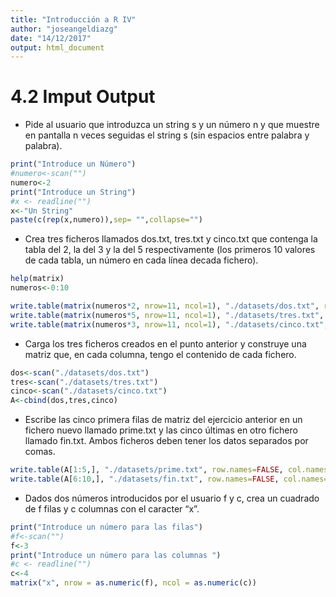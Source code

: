 ```yaml
---
title: "Introducción a R IV"
author: "joseangeldiazg"
date: "14/12/2017"
output: html_document
---
```


# 4.2 Imput Output


* Pide al usuario que introduzca un string s y un número n y que muestre en pantalla n veces seguidas el string s (sin espacios entre palabra y palabra).


```r
print("Introduce un Número")
#numero<-scan("")
numero<-2
print("Introduce un String")
#x <- readline("")
x<-"Un String"
paste(c(rep(x,numero)),sep= "",collapse="")
```

* Crea tres ficheros llamados dos.txt, tres.txt y cinco.txt que contenga la tabla del 2, la del 3 y la del 5 respectivamente (los primeros 10 valores de cada tabla, un número en cada línea decada fichero).


```r
help(matrix)
numeros<-0:10

write.table(matrix(numeros*2, nrow=11, ncol=1), "./datasets/dos.txt", row.names=FALSE, col.names=FALSE)
write.table(matrix(numeros*5, nrow=11, ncol=1), "./datasets/tres.txt", row.names=FALSE, col.names=FALSE)
write.table(matrix(numeros*3, nrow=11, ncol=1), "./datasets/cinco.txt", row.names=FALSE, col.names=FALSE)
```

* Carga los tres ficheros creados en el punto anterior y construye una matriz que, en cada  columna, tengo el contenido de cada fichero.


```r
dos<-scan("./datasets/dos.txt")
tres<-scan("./datasets/tres.txt")
cinco<-scan("./datasets/cinco.txt")
A<-cbind(dos,tres,cinco)
```

* Escribe las cinco primera filas de matriz del ejercicio anterior en un fichero nuevo llamado prime.txt y las cinco últimas en otro fichero llamado fin.txt. Ambos ficheros deben tener los datos separados por comas.

```r
write.table(A[1:5,], "./datasets/prime.txt", row.names=FALSE, col.names=FALSE, sep = ",")
write.table(A[6:10,], "./datasets/fin.txt", row.names=FALSE, col.names=FALSE, sep = ",")
```

* Dados dos números introducidos por el usuario f y c, crea un cuadrado de f filas y c columnas con el caracter "x".

  
```r
print("Introduce un número para las filas")
#f<-scan("")
f<-3
print("Introduce un número para las columnas ")
#c <- readline("")  
c<-4
matrix("x", nrow = as.numeric(f), ncol = as.numeric(c))
```

